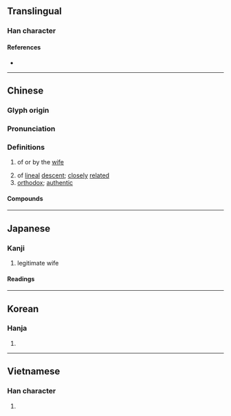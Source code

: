 {{character info/new}}
==Translingual==

===Han character===
{{Han char|rn=38|rad=女|as=11|sn=14|four=40427|canj=VYCB|ids=⿰女啇}}

====References====
* {{Han ref|kx=0270.010|dkj=06656|dj=0537.270|hdz=21078.060|uh=5AE1|ud=23265|bh=B9DE|bd=47582}}

----

==Chinese==
{{zh-forms}}

===Glyph origin===
{{Han etym}}

===Pronunciation===
{{zh-pron
|m=dí
|c=dik1
|mc=y
|oc=y
|cat=a
}}

===Definitions===
{{zh-hanzi}}

# of or by the [[wife]]
#: {{zh-ant|庶}}
# of [[lineal]] [[descent]]; [[closely]] [[related]]
# [[orthodox]]; [[authentic]]

====Compounds====
{{zh-der|奪嫡|嫡傳|嫡傳弟子|嫡出|嫡嗣|嫡堂|嫡堂姪|嫡妻|嫡嫡親親|嫡子|嫡孫|嫡孫承重|嫡庶|嫡支嫡派|嫡母|嫡派|嫡系|嫡親|嫡親兄弟|嫡長子|廢嫡立庶}}

----

==Japanese==

===Kanji===
{{ja-kanji|grade=c|rs=女11}}

# legitimate wife

====Readings====
{{ja-readings
|goon=ちゃく
|kanon=てき
|kun=よつぎ-}}

----

==Korean==

===Hanja===
{{ko-hanja|hangeul=적|rv=jeok|mr=chŏk}}

# {{rfdef|ko|sort=女11}}

----

==Vietnamese==

===Han character===
{{vi-hantu|[[đích]]|rs=女11}}

# {{rfdef|vi|sort=女11}}